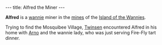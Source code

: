 ---
title: Alfred the Miner
---

{{twinsunica import}}{{mbox|class=move|It is suggested to rename this article to '''Alfred the Miner'''.}}{{Infobox Character
 |image=Alfred the Miner.jpg
 |race=wannie
 |gender=male
 |size=average
 |age=adult
 |magical=no
 |lba1=
 |lba2=yes
 |alignment=neutral
 |occupation=Miner
 |requires=
 |amount=
 |fam1=
 |fam2=
 |planet=
 |island=
 |building=
}}

'''Alfred''' is a [[wannie]] miner in the [[mines]] of the [[Island of the Wannies]].

Trying to find the Mosquibee Village, [[Twinsen]] encountered Alfred in his home with [[Arno]] and the wannie lady, who was just serving Fire-Fly tart dinner.

<!-- remove these category links when they're all automated by categorizers...
[[Category:Wannies]]
[[Category:Large characters]]
[[Category:Male characters]]
[[Category:Adult characters]]
[[Category:Wannies Island inhabitants]] -->